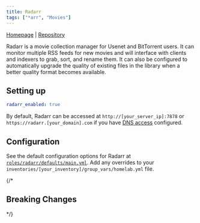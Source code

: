 ```yaml
---
title: Radarr
tags: ["*arr", "Movies"]
---
```



[Homepage](https://radarr.video/) |
[Repository](https://github.com/Radarr/Radarr)

<Tags tags={frontmatter.tags} />

Radarr is a movie collection manager for Usenet and BitTorrent users. It can monitor multiple RSS feeds for new movies and will interface with clients and indexers to grab, sort, and rename them. It can also be configured to automatically upgrade the quality of existing files in the library when a better quality format becomes available.

## Setting up

```yaml title="inventories/homelab/group_vars/homelab.yml"
radarr_enabled: true
```

By default, Radarr can be accessed at `http://[your_server_ip]:7878` or `https://radarr.[your_domain].com` if you have [DNS access](../guides/dns-access) configured.

## Configuration

See the default configuration options for Radarr at [`roles/radarr/defaults/main.yml`](https://github.com/Dylancyclone/ansible-homelab-orchestration/blob/main/roles/radarr/defaults/main.yml).
Add any overrides to your `inventories/[your_inventory]/group_vars/homelab.yml` file.

{/* 

## Breaking Changes

*/}
